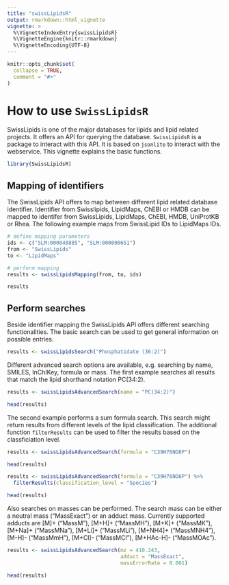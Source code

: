 ```yaml
---
title: "swissLipidsR"
output: rmarkdown::html_vignette
vignette: >
  %\VignetteIndexEntry{swissLipidsR}
  %\VignetteEngine{knitr::rmarkdown}
  %\VignetteEncoding{UTF-8}
---
```


```r
knitr::opts_chunk$set(
  collapse = TRUE,
  comment = "#>"
)
```

# How to use <code>SwissLipidsR</code>

SwissLipids is one of the major databases for lipids and lipid related projects.
It offers an API for querying the database. <code>SwissLipidsR</code> is a package
to interact with this API. It is based on <code>jsonlite</code> to interact with
the webservice. This vignette explains the basic functions.

```r
library(SwissLipidsR)
```

## Mapping of identifiers

The SwissLipids API offers to map between different lipid related database identifier.
Identifier from Swisslipids, LipidMaps, ChEBI or HMDB can be mapped to identifer
from SwissLipids, LipidMaps, ChEBI, HMDB, UniProtKB or Rhea. The following example
maps from SwissLipid IDs to LipidMaps IDs.

```r
# define mapping parameters
ids <- c("SLM:000048885", "SLM:000000651")
from <- "SwissLipids"
to <- "LipidMaps"

# perform mapping
results <- swissLipidsMapping(from, to, ids)

results

```

## Perform searches

Beside identifier mapping the SwissLipids API offers different searching functionalities.
The basic search can be used to get general information on possible entries.

```r
results <- swissLipidsSearch("Phosphatidate (36:2)")
```

Different advanced search options are available, e.g. searching by name, SMILES,
InChIKey, formula or mass. The first example searches all results that match the
lipid shorthand notation PC(34:2).

```r
results <- swissLipidsAdvancedSearch(name = "PC(34:2)")

head(results)
```

The second example performs a sum formula search. This search might return results
from different levels of the lipid classification. The additional function
<code>filterResults</code> can be used to filter the results based on the 
classficiation level.

```r
results <- swissLipidsAdvancedSearch(formula = "C39H76NO8P")

head(results)

results <- swissLipidsAdvancedSearch(formula = "C39H76NO8P") %>% 
  filterResults(classification_level = "Species")

head(results)
```

Also searches on masses can be performed. The search mass can be either a neutral
mass ("MassExact") or an adduct mass. Currently supported adducts are [M]+ ("MassM"),
[M+H]+ ("MassMH"), [M+K]+ ("MassMK"), [M+Na]+ ("MassMNa"), [M+Li]+ ("MassMLi"),
[M+NH4]+ ("MassMNH4"), [M-H]- ("MassMmH"), [M+Cl]- ("MassMCl"), [M+HAc-H]- ("MassMOAc").

```r
results <- swissLipidsAdvancedSearch(mz = 410.243,
                                     adduct = "MassExact",
                                     massErrorRate = 0.001)

head(results)
```

